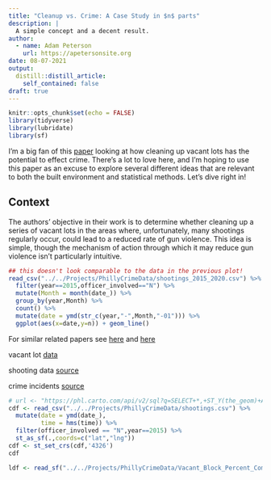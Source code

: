 ```yaml
---
title: "Cleanup vs. Crime: A Case Study in $n$ parts"
description: |
  A simple concept and a decent result.
author:
  - name: Adam Peterson
    url: https://apetersonsite.org
date: 08-07-2021
output:
  distill::distill_article:
    self_contained: false
draft: true
---
```



```r
knitr::opts_chunk$set(echo = FALSE)
library(tidyverse)
library(lubridate)
library(sf)
```


I'm a big fan of this [paper](https://ajph.aphapublications.org/doi/full/10.2105/AJPH.2018.304752)
looking at how cleaning up vacant lots has the potential to effect crime. 
There's a lot to love here, and I'm hoping to use this paper as an 
excuse to explore several different ideas that are relevant to both
the built environment and statistical methods. Let's dive right in!

## Context

The authors' objective in their work is to determine whether cleaning up a 
series of vacant lots in the areas where, unfortunately, many shootings regularly
occur, could lead to a reduced rate of gun violence. This idea is simple, 
though the mechanism of action through which it 
may reduce gun violence isn't particularly intuitive.



```r
## this doesn't look comparable to the data in the previous plot!
read_csv("../../Projects/PhillyCrimeData/shootings_2015_2020.csv") %>% 
  filter(year==2015,officer_involved=="N") %>% 
  mutate(Month = month(date_)) %>% 
  group_by(year,Month) %>% 
  count() %>% 
  mutate(date = ymd(str_c(year,"-",Month,"-01"))) %>% 
  ggplot(aes(x=date,y=n)) + geom_line()
```

<aside>
For similar related papers see [here](https://jamanetwork.com/journals/jamanetworkopen/fullarticle/2688343) and 
[here](https://www.pnas.org/content/115/12/2946.short)
</aside>
vacant lot [data](https://www.opendataphilly.org/dataset/vacant-property-indicators-percentage-by-block/resource/e6402f92-eaf5-4dd0-aaca-d5bb3eeb1dd9)

shooting data [source](https://www.opendataphilly.org/dataset/shooting-victims)

crime incidents [source](https://www.opendataphilly.org/dataset/crime-incidents)


```r
# url <- "https://phl.carto.com/api/v2/sql?q=SELECT+*,+ST_Y(the_geom)+AS+lat,+ST_X(the_geom)+AS+lng+FROM+shootings&filename=shootings&format=csv&skipfields=cartodb_id"
cdf <- read_csv("../../Projects/PhillyCrimeData/shootings.csv") %>% 
  mutate(date = ymd(date_),
         time = hms(time)) %>% 
  filter(officer_involved == "N",year==2015) %>% 
  st_as_sf(.,coords=c("lat","lng"))
cdf <- st_set_crs(cdf,'4326')
cdf
```




```r
ldf <- read_sf("../../Projects/PhillyCrimeData/Vacant_Block_Percent_Combined/Vacant_Block_Percent_Combined.shp")
```


